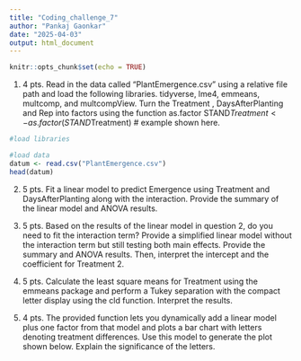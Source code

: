 ```yaml
---
title: "Coding_challenge_7"
author: "Pankaj Gaonkar"
date: "2025-04-03"
output: html_document
---
```


```r
knitr::opts_chunk$set(echo = TRUE)
```

1.	4 pts. Read in the data called “PlantEmergence.csv” using a relative file path and load the following libraries. tidyverse, lme4, emmeans, multcomp, and multcompView. Turn the Treatment , DaysAfterPlanting  and Rep into factors using the function as.factor
STAND$Treatment <- as.factor(STAND$Treatment) # example shown here. 

```r
#load libraries

```



```r
#load data
datum <- read.csv("PlantEmergence.csv")
head(datum)

```





















2.	5 pts. Fit a linear model to predict Emergence using Treatment and DaysAfterPlanting along with the interaction. Provide the summary of the linear model and ANOVA results. 

3.	5 pts. Based on the results of the linear model in question 2, do you need to fit the interaction term? Provide a simplified linear model without the interaction term but still testing both main effects. Provide the summary and ANOVA results. Then, interpret the intercept and the coefficient for Treatment 2.

4.	5 pts. Calculate the least square means for Treatment using the emmeans package and perform a Tukey separation with the compact letter display using the cld function. Interpret the results.

5.	4 pts. The provided function lets you dynamically add a linear model plus one factor from that model and plots a bar chart with letters denoting treatment differences. Use this model to generate the plot shown below. Explain the significance of the letters. 
